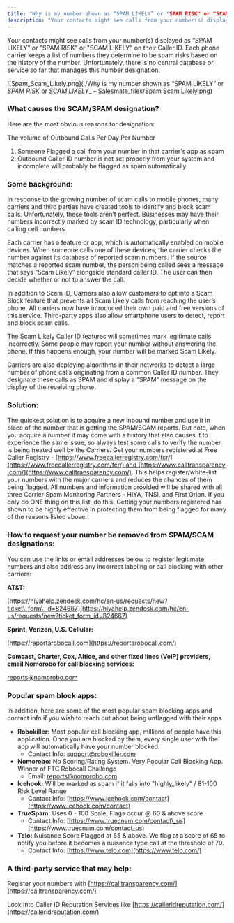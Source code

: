 ```yaml
---
title: "Why is my number shown as “SPAM LIKELY” or "SPAM RISK" or "SCAM LIKELY"?"
description: "Your contacts might see calls from your number(s) displayed as “SPAM LIKELY” or "SPAM RISK" or "SCAM LIKELY" on their Caller ID. Each phone carrier ke..."
---
```


Your contacts might see calls from your number(s) displayed as “SPAM LIKELY” or "SPAM RISK" or "SCAM LIKELY" on their Caller ID. Each phone carrier keeps a list of numbers they determine to be spam risks based on the history of the number. Unfortunately, there is no central database or service so far that manages this number designation. 

![Spam_Scam_Likely.png](./Why is my number shown as “SPAM LIKELY” or _SPAM RISK_ or _SCAM LIKELY__ – Salesmate_files/Spam Scam Likely.png)

### What causes the SCAM/SPAM designation?

Here are the most obvious reasons for designation:

The volume of Outbound Calls Per Day Per Number

1.  Someone Flagged a call from your number in that carrier's app as spam 
2.  Outbound Caller ID number is not set properly from your system and incomplete will probably be flagged as spam automatically.

### Some background:

In response to the growing number of scam calls to mobile phones, many carriers and third parties have created tools to identify and block scam calls. Unfortunately, these tools aren’t perfect. Businesses may have their numbers incorrectly marked by scam ID technology, particularly when calling cell numbers.

Each carrier has a feature or app, which is automatically enabled on mobile devices. When someone calls one of these devices, the carrier checks the number against its database of reported scam numbers. If the source matches a reported scam number, the person being called sees a message that says “Scam Likely” alongside standard caller ID. The user can then decide whether or not to answer the call.

In addition to Scam ID, Carriers also allow customers to opt into a Scam Block feature that prevents all Scam Likely calls from reaching the user’s phone. All carriers now have introduced their own paid and free versions of this service. Third-party apps also allow smartphone users to detect, report and block scam calls.

The Scam Likely Caller ID features will sometimes mark legitimate calls incorrectly. Some people may report your number without answering the phone. If this happens enough, your number will be marked Scam Likely.

Carriers are also deploying algorithms in their networks to detect a large number of phone calls originating from a common Caller ID number. They designate these calls as SPAM and display a “SPAM” message on the display of the receiving phone.

### Solution:

The quickest solution is to acquire a new inbound number and use it in place of the number that is getting the SPAM/SCAM reports. But note, when you acquire a number it may come with a history that also causes it to experience the same issue, so always test some calls to verify the number is being treated well by the Carriers. Get your numbers registered at Free Caller Registry - [https://www.freecallerregistry.com/fcr/](https://www.freecallerregistry.com/fcr/) and [https://www.calltransparency.com/](https://www.calltransparency.com/). This helps register/white-list your numbers with the major carriers and reduces the chances of them being flagged. All numbers and information provided will be shared with all three Carrier Spam Monitoring Partners - HIYA, TNSI, and First Orion. If you only do ONE thing on this list, do this. Getting your numbers registered has shown to be highly effective in protecting them from being flagged for many of the reasons listed above. 

### How to request your number be removed from SPAM/SCAM designations:

You can use the links or email addresses below to register legitimate numbers and also address any incorrect labeling or call blocking with other carriers:

**AT&T:**

[https://hiyahelp.zendesk.com/hc/en-us/requests/new?ticket\_form\_id=824667](https://hiyahelp.zendesk.com/hc/en-us/requests/new?ticket_form_id=824667)

**Sprint, Verizon, U.S. Cellular:**

[https://reportarobocall.com](https://reportarobocall.com/)

**Comcast, Charter, Cox, Altice, and other fixed lines (VoIP) providers, email Nomorobo for call blocking services:**

[reports@nomorobo.com](http://support.turbodial.biz/docs/frequently-asked-questions/my-numbers-are-labeled-spam-risk-on-caller-ids-what-do-i-do/reports@nomorobo.com)

### Popular spam block apps:

In addition, here are some of the most popular spam blocking apps and contact info if you wish to reach out about being unflagged with their apps.

*   **Robokiller:** Most popular call blocking app, millions of people have this application. Once you are blocked by them, every single user with the app will automatically have your number blocked.
    *   Contact Info: [support@robokiller.com](mailto:support@robokiller.com)
*   **Nomorobo:** No Scoring/Rating System. Very Popular Call Blocking App. Winner of FTC Robocall Challenge
    *   Email: [reports@nomorobo.com](mailto:reports@nomorobo.com)
*   **Icehook:** Will be marked as spam if it falls into "highly\_likely" / 81-100 Risk Level Range
    *   Contact Info: [https://www.icehook.com/contact](https://www.icehook.com/contact)
*   **TrueSpam:** Uses 0 - 100 Scale, Flags occur @ 60 & above score
    *   Contact Info: [https://www.truecnam.com/contact\_us](https://www.truecnam.com/contact_us)
*   **Telo:** Nuisance Score Flagged at 65 & above. We flag at a score of 65 to notify you before it becomes a nuisance type call at the threshold of 70.
    *   Contact Info: [https://www.telo.com](https://www.telo.com/)

### A third-party service that may help:

Register your numbers with [https://calltransparency.com/](https://calltransparency.com/)

Look into Caller ID Reputation Services like [https://calleridreputation.com/](https://calleridreputation.com/)